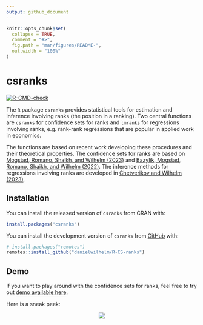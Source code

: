 ```yaml
---
output: github_document
---
```


<!-- README.md is generated from README.Rmd. Please edit that file -->

```r
knitr::opts_chunk$set(
  collapse = TRUE,
  comment = "#>",
  fig.path = "man/figures/README-",
  out.width = "100%"
)
```

# csranks

<!-- badges: start -->
[![R-CMD-check](https://github.com/danielwilhelm/R-CS-ranks/actions/workflows/R-CMD-check.yaml/badge.svg)](https://github.com/danielwilhelm/R-CS-ranks/actions/workflows/R-CMD-check.yaml)
<!-- badges: end -->

The `R` package `csranks` provides statistical tools for estimation and inference involving ranks (the position in a ranking).  Two
central functions are `csranks` for confidence sets for ranks and `lmranks` for regressions involving ranks, e.g. rank-rank regressions that are 
popular in applied work in economics. 

The functions are based on recent work developing these procedures and their theoretical properties. The confidence sets for
ranks are based on [Mogstad, Romano, Shaikh, and Wilhelm (2023)](https://doi.org/10.1093/restud/rdad006) and 
[Bazylik, Mogstad, Romano, Shaikh, and Wilhelm (2022)](https://dwilhelm.userweb.mwn.de/papers/cwp4021.pdf). The inference methods
for regressions involving ranks are developed in [Chetverikov and Wilhelm (2023)](https://arxiv.org/pdf/2310.15512).


## Installation

You can install the released version of `csranks` from CRAN with:

``` r
install.packages("csranks")
```

You can install the development version of `csranks` from [GitHub](https://github.com/) with:

``` r
# install.packages("remotes")
remotes::install_github("danielwilhelm/R-CS-ranks")
```

## Demo

If you want to play around with the confidence sets for ranks, feel free
to try out [demo available here](https://dwilhelm.shinyapps.io/R-CS-ranks-demo/).

Here is a sneak peek:

<center>
<img src="https://github.com/danielwilhelm/R-CS-ranks/raw/master/inst/shiny-demo-v1.gif">
</center>






